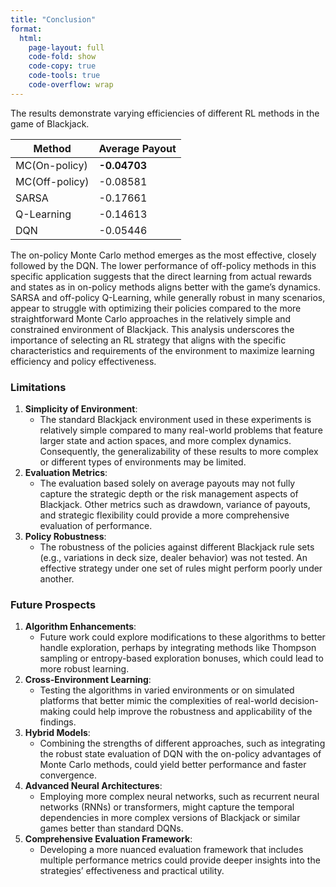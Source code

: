 ```yaml
---
title: "Conclusion"
format:
  html:
    page-layout: full
    code-fold: show
    code-copy: true
    code-tools: true
    code-overflow: wrap
---
```


The results demonstrate varying efficiencies of different RL methods in the game of Blackjack.

| Method               | Average Payout |
|----------------------|----------------|
| MC(On-policy)        | **-0.04703**   |
| MC(Off-policy)       | -0.08581       |
| SARSA                | -0.17661       |
| Q-Learning           | -0.14613       |
| DQN                  | -0.05446       |

The on-policy Monte Carlo method emerges as the most effective, closely followed by the DQN. The lower performance of off-policy methods in this specific application suggests that the direct learning from actual rewards and states as in on-policy methods aligns better with the game's dynamics. SARSA and off-policy Q-Learning, while generally robust in many scenarios, appear to struggle with optimizing their policies compared to the more straightforward Monte Carlo approaches in the relatively simple and constrained environment of Blackjack. This analysis underscores the importance of selecting an RL strategy that aligns with the specific characteristics and requirements of the environment to maximize learning efficiency and policy effectiveness.


### Limitations

1. **Simplicity of Environment**:
   - The standard Blackjack environment used in these experiments is relatively simple compared to many real-world problems that feature larger state and action spaces, and more complex dynamics. Consequently, the generalizability of these results to more complex or different types of environments may be limited.

2. **Evaluation Metrics**:
   - The evaluation based solely on average payouts may not fully capture the strategic depth or the risk management aspects of Blackjack. Other metrics such as drawdown, variance of payouts, and strategic flexibility could provide a more comprehensive evaluation of performance.

3. **Policy Robustness**:
   - The robustness of the policies against different Blackjack rule sets (e.g., variations in deck size, dealer behavior) was not tested. An effective strategy under one set of rules might perform poorly under another.

### Future Prospects

1. **Algorithm Enhancements**:
   - Future work could explore modifications to these algorithms to better handle exploration, perhaps by integrating methods like Thompson sampling or entropy-based exploration bonuses, which could lead to more robust learning.

2. **Cross-Environment Learning**:
   - Testing the algorithms in varied environments or on simulated platforms that better mimic the complexities of real-world decision-making could help improve the robustness and applicability of the findings.

3. **Hybrid Models**:
   - Combining the strengths of different approaches, such as integrating the robust state evaluation of DQN with the on-policy advantages of Monte Carlo methods, could yield better performance and faster convergence.

4. **Advanced Neural Architectures**:
   - Employing more complex neural networks, such as recurrent neural networks (RNNs) or transformers, might capture the temporal dependencies in more complex versions of Blackjack or similar games better than standard DQNs.

5. **Comprehensive Evaluation Framework**:
   - Developing a more nuanced evaluation framework that includes multiple performance metrics could provide deeper insights into the strategies' effectiveness and practical utility.
